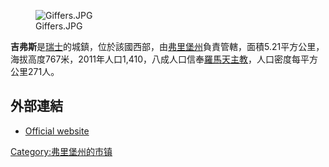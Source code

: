 [[Image:Giffers.JPG|right]]

'''吉弗斯'''是[[瑞士|瑞士]]的城鎮，位於該國西部，由[[弗里堡州|弗里堡州]]負責管轄，面積5.21平方公里，海拔高度767米，2011年人口1,410，八成人口信奉[[羅馬天主教|羅馬天主教]]，人口密度每平方公里271人。

==外部連結==
* [http://www.giffers.ch Official website]{{Wayback|url=http://www.giffers.ch/ |date=20110706232613 }} {{de icon}}

{{Switzerland-geo-stub}}
[[Category:弗里堡州的市镇|Category:弗里堡州的市镇]]